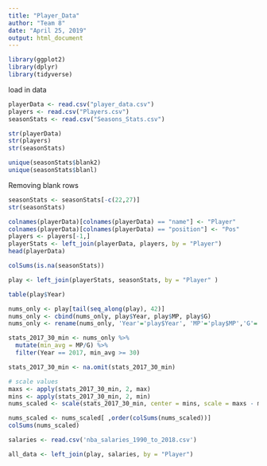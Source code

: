 ---
title: "Player_Data"
author: "Team 8"
date: "April 25, 2019"
output: html_document
---

```{r}
library(ggplot2)
library(dplyr)
library(tidyverse)
```
load in data
```{r}
playerData <- read.csv("player_data.csv")
players <- read.csv("Players.csv")
seasonStats <- read.csv("Seasons_Stats.csv")

str(playerData)
str(players)
str(seasonStats)
```

```{r}
unique(seasonStats$blank2)
unique(seasonStats$blanl)
```

Removing blank rows
```{r}
seasonStats <- seasonStats[-c(22,27)]
str(seasonStats)
```

```{r}
colnames(playerData)[colnames(playerData) == "name"] <- "Player"
colnames(playerData)[colnames(playerData) == "position"] <- "Pos"
players <- players[-1,]
playerStats <- left_join(playerData, players, by = "Player")
head(playerData)
```

```{r}
colSums(is.na(seasonStats))
```

```{r}
play <- left_join(playerStats, seasonStats, by = "Player" )
```

```{r}
table(play$Year)
```

```{r}
nums_only <- play[tail(seq_along(play), 42)]
nums_only <- cbind(nums_only, play$Year, play$MP, play$G)
nums_only <- rename(nums_only, 'Year'='play$Year', 'MP'='play$MP','G'='play$G')
```

```{r}
stats_2017_30_min <- nums_only %>%
  mutate(min_avg = MP/G) %>%
  filter(Year == 2017, min_avg >= 30)

stats_2017_30_min <- na.omit(stats_2017_30_min)
```

```{r}
# scale values
maxs <- apply(stats_2017_30_min, 2, max)
mins <- apply(stats_2017_30_min, 2, min)
nums_scaled <- scale(stats_2017_30_min, center = mins, scale = maxs - mins)
```

```{r}
nums_scaled <- nums_scaled[ ,order(colSums(nums_scaled))]
colSums(nums_scaled)
```


```{r}
salaries <- read.csv('nba_salaries_1990_to_2018.csv')

all_data <- left_join(play, salaries, by = "Player")
```